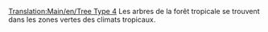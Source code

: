 [[Translation:Main/en/Tree Type 4]]{{en/Stub}}
Les arbres de la forêt tropicale se trouvent dans les zones vertes des climats tropicaux.